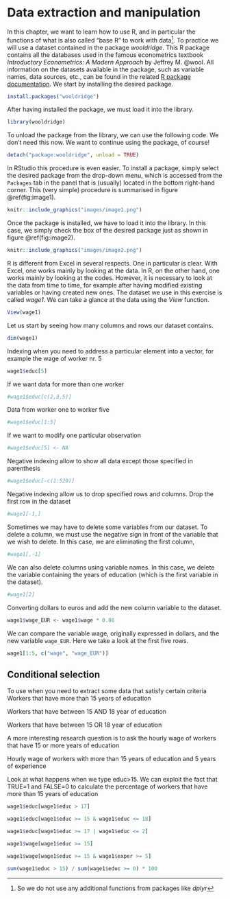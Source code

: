 # Data extraction and manipulation {#chapter2}

In this chapter, we want to learn how to use R, and in particular the functions of what is also called "base R" to work with data^[So we do not use any additional functions from packages like *dplyr*]. To practice we will use a dataset contained in the package *wooldridge*. This R package contains all the databases used in the famous econometrics textbook *Introductory Econometrics: A Modern Approach* by Jeffrey M. @wool. All information on the datasets available in the package, such as variable names, data sources, etc., can be found in the related [R package documentation](https://cran.r-project.org/web/packages/wooldridge/wooldridge.pdf). We start by installing the desired package.

```r
install.packages("wooldridge")
```

After having installed the package, we must load it into the library.

```r
library(wooldridge)
```

To unload the package from the library, we can use the following code. We don't need this now. We want to continue using the package, of course!

```r
detach("package:wooldridge", unload = TRUE)
```

In RStudio this procedure is even easier. To install a package, simply select the desired package from the drop-down menu, which is accessed from the `Packages` tab in the panel that is (usually) located in the bottom right-hand corner. This (very simple) procedure is summarised in figure \@ref(fig:image1).

```r
knitr::include_graphics("images/image1.png")
```

Once the package is installed, we have to load it into the library. In this case, we simply check the box of the desired package just as shown in figure \@ref(fig:image2).

```r
knitr::include_graphics("images/image2.png")
```

R is different from Excel in several respects. One in particular is clear. With Excel, one works mainly by looking at the data. In R, on the other hand, one works mainly by looking at the codes. However, it is necessary to look at the data from time to time, for example after having modified existing variables or having created new ones. The dataset we use in this exercise is called *wage1*. We can take a glance at the data using the *View* function.

```r
View(wage1)
```

Let us start by seeing how many columns and rows our dataset contains.

```r
dim(wage1)
```

Indexing when you need to address a particular element into a vector, for example the wage of worker nr. 5

```r
wage1$educ[5]
```

If we want data for more than one worker

```r
#wage1$educ[c(2,3,5)]
```

Data from worker one to worker five

```r
#wage1$educ[1:5]
```

If we want to modify one particular observation

```r
#wage1$educ[5] <- NA
```

Negative indexing allow to show all data except those specified in parenthesis

```r
#wage1$educ[-c(1:520)]
```

Negative indexing allow us to drop specified rows and columns. Drop the first row in the dataset

```r
#wage1[-1,]
```

Sometimes we may have to delete some variables from our dataset. To delete a column, we must use the negative sign in front of the variable that we wish to delete. In this case, we are eliminating the first column,

```r
#wage1[,-1]
```

We can also delete columns using variable names. In this case, we delete the variable containing the years of education (which is the first variable in the dataset).

```r
#wage1[2]
```


Converting dollars to euros and add the new column variable to the dataset.

```r
wage1$wage_EUR <- wage1$wage * 0.86
```

We can compare the variable wage, originally expressed in dollars, and the new variable `wage_EUR`. Here we take a look at the first five rows.

```r
wage1[1:5, c("wage", "wage_EUR")]
```

## Conditional selection

To use when you need to extract some data that satisfy certain criteria Workers that have more than 15 years of education

Workers that have between 15 AND 18 year of education

Workers that have between 15 OR 18 year of education

A more interesting research question is to ask the hourly wage of workers that have 15 or more years of education

Hourly wage of workers with more than 15 years of education and 5 years of experience 

Look at what happens when we type educ>15. We can exploit the fact that TRUE=1 and FALSE=0 to calculate the percentage of workers that have more than 15 years of education

```r
wage1$educ[wage1$educ > 17]
```

```r
wage1$educ[wage1$educ >= 15 & wage1$educ <= 18]
```

```r
wage1$educ[wage1$educ >= 17 | wage1$educ <= 2]
```

```r
wage1$wage[wage1$educ >= 15]
```

```r
wage1$wage[wage1$educ >= 15 & wage1$exper >= 5]
```

```r
sum(wage1$educ > 15) / sum(wage1$educ >= 0) * 100

```


